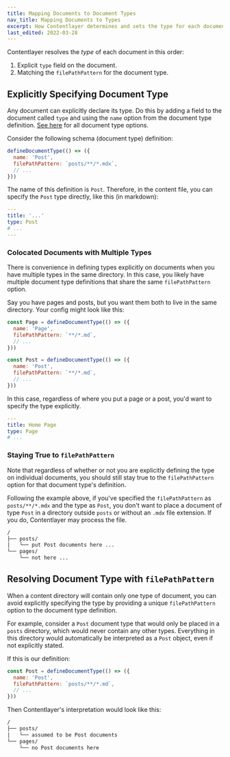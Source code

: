 ```yaml
---
title: Mapping Documents to Document Types
nav_title: Mapping Documents to Types
excerpt: How Contentlayer determines and sets the type for each document.
last_edited: 2022-03-28
---
```


Contentlayer resolves the _type_ of each document in this order:

1. Explicit `type` field on the document.
1. Matching the `filePathPattern` for the document type.

## Explicitly Specifying Document Type

Any document can explicitly declare its type. Do this by adding a field to the document called `type` and using the `name` option from the document type definition. [See here](/docs/reference/source-files/define-document-type) for all document type options.

Consider the following schema (document type) definition:

```js
defineDocumentType(() => ({
  name: 'Post',
  filePathPattern: `posts/**/*.mdx`,
  // ...
}))
```

The name of this definition is `Post`. Therefore, in the content file, you can specify the `Post` type directly, like this (in markdown):

```yaml
---
title: '...'
type: Post
# ...
---
```

### Colocated Documents with Multiple Types

There is convenience in defining types explicitly on documents when you have multiple types in the same directory. In this case, you likely have multiple document type definitions that share the same `filePathPattern` option.

Say you have pages and posts, but you want them both to live in the same directory. Your config might look like this:

```js
const Page = defineDocumentType(() => ({
  name: 'Page',
  filePathPattern: `**/*.md`,
  // ...
}))

const Post = defineDocumentType(() => ({
  name: 'Post',
  filePathPattern: `**/*.md`,
  // ...
}))
```

In this case, regardless of where you put a page or a post, you'd want to specify the type explicitly.

```yaml
---
title: Home Page
type: Page
# ...
```

### Staying True to `filePathPattern`

Note that regardless of whether or not you are explicitly defining the type on individual documents, you should still stay true to the `filePathPattern` option for that document type's definition.

Following the example above, if you've specified the `filePathPattern` as `posts/**/*.mdx` and the type as `Post`, you don't want to place a document of type `Post` in a directory outside `posts` or without an `.mdx` file extension. If you do, Contentlayer may process the file.

```txt
/
├── posts/
|   └── put Post documents here ...
└── pages/
    └── not here ...
```

## Resolving Document Type with `filePathPattern`

When a content directory will contain only one type of document, you can avoid explicitly specifying the type by providing a unique `filePathPattern` option to the document type definition.

For example, consider a `Post` document type that would only be placed in a `posts` directory, which would never contain any other types. Everything in this directory would automatically be interpreted as a `Post` object, even if not explicitly stated.

If this is our definition:

```js
const Post = defineDocumentType(() => ({
  name: 'Post',
  filePathPattern: `posts/**/*.md`,
  // ...
}))
```

Then Contentlayer's interpretation would look like this:

```txt
/
├── posts/
|   └── assumed to be Post documents
└── pages/
    └── no Post documents here
```
